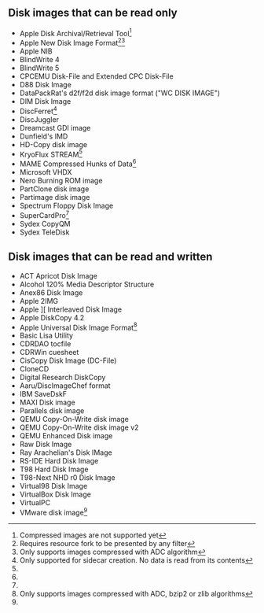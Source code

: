 == Disk images that can be read only ==
* Apple Disk Archival/Retrieval Tool<ref name="nocompress">Compressed images are not supported yet</ref>
* Apple New Disk Image Format<ref>Requires resource fork to be presented by any filter</ref><ref>Only supports images compressed with ADC algorithm</ref>
* Apple NIB
* BlindWrite 4
* BlindWrite 5
* CPCEMU Disk-File and Extended CPC Disk-File
* D88 Disk Image
* DataPackRat's d2f/f2d disk image format ("WC DISK IMAGE")
* DIM Disk Image
* DiscFerret<ref name="flux">Only supported for sidecar creation. No data is read from its contents</ref>
* DiscJuggler
* Dreamcast GDI image
* Dunfield's IMD
* HD-Copy disk image
* KryoFlux STREAM<ref name="flux"/>
* MAME Compressed Hunks of Data<ref name="nocompress"/>
* Microsoft VHDX
* Nero Burning ROM image
* PartClone disk image
* Partimage disk image
* Spectrum Floppy Disk Image
* SuperCardPro<ref name="flux"/>
* Sydex CopyQM
* Sydex TeleDisk

== Disk images that can be read and written ==
* ACT Apricot Disk Image
* Alcohol 120% Media Descriptor Structure
* Anex86 Disk Image
* Apple 2IMG
* Apple &#93;&#91; Interleaved Disk Image
* Apple DiskCopy 4.2
* Apple Universal Disk Image Format<ref>Only supports images compressed with ADC, bzip2 or zlib algorithms</ref>
* Basic Lisa Utility
* CDRDAO tocfile
* CDRWin cuesheet
* CisCopy Disk Image (DC-File)
* CloneCD
* Digital Research DiskCopy
* Aaru/DiscImageChef format
* IBM SaveDskF
* MAXI Disk image
* Parallels disk image
* QEMU Copy-On-Write disk image
* QEMU Copy-On-Write disk image v2
* QEMU Enhanced Disk image
* Raw Disk Image
* Ray Arachelian's Disk IMage
* RS-IDE Hard Disk Image
* T98 Hard Disk Image
* T98-Next NHD r0 Disk Image
* Virtual98 Disk Image
* VirtualBox Disk Image
* VirtualPC
* VMware disk image<ref name="nocompress"/>

<references/>
